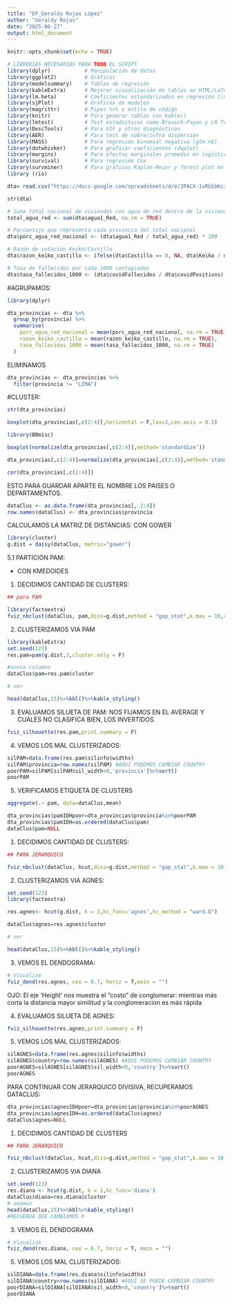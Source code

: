 ---
title: "EF_Geraldy Rojas López"
author: "Geraldy Rojas"
date: "2025-06-27"
output: html_document
---

```{r setup, include=FALSE}
knitr::opts_chunk$set(echo = TRUE)
```


```{r}
# LIBRERÍAS NECESARIAS PARA TODO EL SCRIPT
library(dplyr)           # Manipulación de datos
library(ggplot2)         # Gráficos
library(modelsummary)    # Tablas de regresión
library(kableExtra)      # Mejorar visualización de tablas en HTML/LaTeX
library(lm.beta)         # Coeficientes estandarizados en regresión lineal
library(sjPlot)          # Gráficos de modelos
library(magrittr)        # Pipes %>% y estilo de código
library(knitr)           # Para generar tablas con kable()
library(lmtest)          # Test estadísticos como Breusch-Pagan y LR Test
library(DescTools)       # Para VIF y otros diagnósticos
library(AER)             # Para test de sobre/infra dispersión
library(MASS)            # Para regresión binomial negativa (glm.nb)
library(dotwhisker)      # Para graficar coeficientes (dwplot)
library(margins)         # Para efectos marginales promedio en logística
library(survival)        # Para regresión Cox
library(survminer)       # Para gráficos Kaplan-Meier y forest plot en Cox
library (rio)
```

```{r}
dta= read.csv("https://docs.google.com/spreadsheets/d/e/2PACX-1vRbSbKczUxXcZM4rLV1pdSeDeMd8Uh_99ZKNKvOJ5gJnttpRe0X7fGc3pT0NM2GqA/pub?output=csv")
```

```{r}
str(dta)
```
```{r}
# Suma total nacional de viviendas con agua de red dentro de la vivienda
total_agua_red <- sum(dta$agua1_Red, na.rm = TRUE)

# Porcentaje que representa cada provincia del total nacional
dta$porc_agua_red_nacional <- (dta$agua1_Red / total_agua_red) * 100

```

```{r}
# Razón de votación Keiko/Castillo
dta$razon_keiko_castillo <- ifelse(dta$Castillo == 0, NA, dta$Keiko / dta$Castillo)
```

```{r}
# Tasa de fallecidos por cada 1000 contagiados
dta$tasa_fallecidos_1000 <- (dta$covidFallecidos / dta$covidPositivos) * 1000
```

#AGRUPAMOS:

```{r}
library(dplyr)

dta_provincias <- dta %>%
  group_by(provincia) %>%
  summarise(
    porc_agua_red_nacional = mean(porc_agua_red_nacional, na.rm = TRUE),
    razon_keiko_castillo = mean(razon_keiko_castillo, na.rm = TRUE),
    tasa_fallecidos_1000 = mean(tasa_fallecidos_1000, na.rm = TRUE)
  )
```

ELIMINAMOS
```{r}
dta_provincias <- dta_provincias %>%
  filter(provincia != "LIMA")

```

#CLUSTER:
```{r}
str(dta_provincias)
```
```{r}
boxplot(dta_provincias[,c(2:4)],horizontal = F,las=2,cex.axis = 0.5)
```


```{r}
library(BBmisc)
```

```{r}
boxplot(normalize(dta_provincias[,c(2:4)],method='standardize'))
```
```{r}
dta_provincias[,c(2:4)]=normalize(dta_provincias[,c(2:4)],method='standardize')
```

```{r}
cor(dta_provincias[,c(2:4)])
```
ESTO PARA GUARDAR APARTE EL NOMBRE LOS PAISES O DEPARTAMENTOS. 
```{r}
dataClus <- as.data.frame(dta_provincias[, 2:4])
row.names(dataClus) <- dta_provincias$provincia  
```


CALCULAMOS LA MATRIZ DE DISTANCIAS:  CON GOWER
```{r}
library(cluster)
g.dist = daisy(dataClus, metric="gower")
```

5.1 PARTICIÓN PAM: 

- CON KMEDOIDES
1. DECIDIMOS CANTIDAD DE CLUSTERS:
```{r}
## para PAM

library(factoextra)
fviz_nbclust(dataClus, pam,diss=g.dist,method = "gap_stat",k.max = 10,verbose = F)
```
2. CLUSTERIZAMOS VIA PAM 

```{r}
library(kableExtra)
set.seed(123)
res.pam=pam(g.dist,3,cluster.only = F)

#nueva columna
dataClus$pam=res.pam$cluster

# ver

head(dataClus,15)%>%kbl()%>%kable_styling()
```

3. EVALUAMOS SILUETA DE PAM: 
NOS FIJAMOS EN EL AVERAGE Y CUALES NO CLASIFICA BIEN, LOS INVERTIDOS.
```{r}
fviz_silhouette(res.pam,print.summary = F)
```


4. VEMOS LOS MAL CLUSTERIZADOS:
```{r}
silPAM=data.frame(res.pam$silinfo$widths)
silPAM$provincia=row.names(silPAM) #AQUI PODEMOS CAMBIAR COUNTRY
poorPAM=silPAM[silPAM$sil_width<0,'provincia']%>%sort()
poorPAM
```
5. VERIFICAMOS ETIQUETA DE CLUSTERS
```{r}
aggregate(.~ pam, data=dataClus,mean)
```

 
```{r}
dta_provincias$pamIDHpoor=dta_provincias$provincia%in%poorPAM
dta_provincias$pamIDH=as.ordered(dataClus$pam)
dataClus$pam=NULL
```


1. DECIDIMOS CANTIDAD DE CLUSTERS:
```{r}
## PARA JERARQUICO

fviz_nbclust(dataClus, hcut,diss=g.dist,method = "gap_stat",k.max = 10,verbose = F,hc_func = "agnes")
```

2. CLUSTERIZAMOS VIA AGNES:
```{r}
set.seed(123)
library(factoextra)

res.agnes<- hcut(g.dist, k = 2,hc_func='agnes',hc_method = "ward.D")

dataClus$agnes=res.agnes$cluster

# ver

head(dataClus,15)%>%kbl()%>%kable_styling()
```


3. VEMOS EL DENDOGRAMA:
```{r}
# Visualize
fviz_dend(res.agnes, cex = 0.7, horiz = T,main = "")
```

OJO: El eje ‘Height’ nos muestra el “costo” de conglomerar: mientras más corta la distancia mayor similitud y la conglomeracion es más rápida

4. EVALUAMOS SILUETA DE AGNES: 
```{r}
fviz_silhouette(res.agnes,print.summary = F)
```

5. VEMOS LOS MAL CLUSTERIZADOS: 
```{r}
silAGNES=data.frame(res.agnes$silinfo$widths)
silAGNES$country=row.names(silAGNES) #AQUI PODEMOS CAMBIAR COUNTRY 
poorAGNES=silAGNES[silAGNES$sil_width<0,'country']%>%sort()
poorAGNES
```

PARA CONTINUAR CON JERARQUICO DIVISIVA, RECUPERAMOS DATACLUS: 
```{r}
dta_provincias$agnesIDHpoor=dta_provincias$provincia%in%poorAGNES
dta_provincias$agnesIDH=as.ordered(dataClus$agnes)
dataClus$agnes=NULL
```

1. DECIDIMOS CANTIDAD DE CLUSTERS
```{r}
## PARA JERARQUICO

fviz_nbclust(dataClus, hcut,diss=g.dist,method = "gap_stat",k.max = 10,verbose = F,hc_func = "diana")
```

2. CLUSTERIZAMOS VIA DIANA
```{r}
set.seed(123)
res.diana <- hcut(g.dist, k = 1,hc_func='diana')
dataClus$diana=res.diana$cluster
# veamos
head(dataClus,15)%>%kbl%>%kable_styling()
#RECUERDA QUE CAMBIAMOS K
```

3. VEMOS EL DENDOGRAMA
```{r}
# Visualize
fviz_dend(res.diana, cex = 0.7, horiz = T, main = "")
```

5. VEMOS LOS MAL CLUSTERIZADOS: 
```{r}
silDIANA=data.frame(res.diana$silinfo$widths)
silDIANA$country=row.names(silDIANA) #AQUI SE PUEDE CAMBIAR COUNTRY
poorDIANA=silDIANA[silDIANA$sil_width<0,'country']%>%sort()
poorDIANA
```

